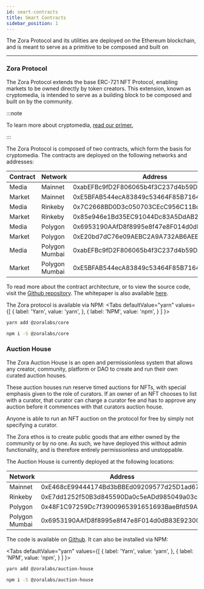 ```yaml
---
id: smart-contracts
title: Smart Contracts
sidebar_position: 1
---
```



The Zora Protocol and its utilities are deployed on the Ethereum blockchain, and is meant to serve as a primitive to be composed and built on

---

### Zora Protocol
The Zora Protocol extends the base ERC-721 NFT Protocol, enabling markets to be owned directly by token creators. This extension, known as cryptomedia, is intended to serve as a building block to be composed and built on by the community. 

:::note

To learn more about cryptomedia, [read our primer.](https://cryptomedia.wtf/)

:::

The Zora Protocol is composed of two contracts, which form the basis for cryptomedia. The contracts are deployed on the following networks and addresses:

| **Contract** | **Network**    | **Address**                                        |
| ------------ | -------------- | -------------------------------------------------- |
| Media        | Mainnet        | 0xabEFBc9fD2F806065b4f3C237d4b59D9A97Bcac7         |
| Market       | Mainnet        | 0xE5BFAB544ecA83849c53464F85B7164375Bdaac1         |
| Media        | Rinkeby        | 0x7C2668BD0D3c050703CEcC956C11Bd520c26f7d4         |
| Market       | Rinkeby        | 0x85e946e1Bd35EC91044Dc83A5DdAB2B6A262ffA6         |
| Media        | Polygon        | 0x6953190AAfD8f8995e8f47e8F014d0dB83E92300         |
| Market       | Polygon        | 0xE20bd7dC76e09AEBC2A9A732AB6AEE616c5a17Eb         |
| Media        | Polygon Mumbai | 0xabEFBc9fD2F806065b4f3C237d4b59D9A97Bcac7         |
| Market       | Polygon Mumbai | 0xE5BFAB544ecA83849c53464F85B7164375Bdaac1         |

To read more about the contract architecture, or to view the source code, visit the [Github repository](https://github.com/ourzora/core). The whitepaper is also available [here](#).

The Zora protocol is available via NPM:
<Tabs
  defaultValue="yarn"
  values={[
    { label: 'Yarn', value: 'yarn', },
    { label: 'NPM', value: 'npm', }
  ]
}>
<TabItem value="yarn">

```bash
yarn add @zoralabs/core
```

</TabItem>
<TabItem value="npm">

```bash
npm i -S @zoralabs/core
```

</TabItem>
</Tabs>

### Auction House
The Zora Auction House is an open and permissionless system that allows any creator, community, platform or DAO to create and run their own curated auction houses.

These auction houses run reserve timed auctions for NFTs, with special emphasis given to the role of curators. If an owner of an NFT chooses to list with a curator, that curator can charge a curator fee and has to approve any auction before it commences with that curators auction house.

Anyone is able to run an NFT auction on the protocol for free by simply not specifying a curator.

The Zora ethos is to create public goods that are either owned by the community or by no one. As such, we have deployed this without admin functionality, and is therefore entirely permissionless and unstoppable.

The Auction House is currently deployed at the following locations:

| **Network**    | **Address**                                 |
| -------------- | ------------------------------------------- |
| Mainnet        | 0xE468cE99444174Bd3bBBEd09209577d25D1ad673  |
| Rinkeby        | 0xE7dd1252f50B3d845590Da0c5eADd985049a03ce  |
| Polygon        | 0x48F1C97259Dc7f3900965391651693BaeBfd59A2  |
| Polygon Mumbai | 0x6953190AAfD8f8995e8f47e8F014d0dB83E92300  |

The code is available on [Github](https://github.com/ourzora/auction-house). It can also be installed via NPM:

<Tabs
  defaultValue="yarn"
  values={[
    { label: 'Yarn', value: 'yarn', },
    { label: 'NPM', value: 'npm', }
  ]
}>
<TabItem value="yarn">

```bash
yarn add @zoralabs/auction-house
```

</TabItem>
<TabItem value="npm">

```bash
npm i -S @zoralabs/auction-house
```

</TabItem>
</Tabs>